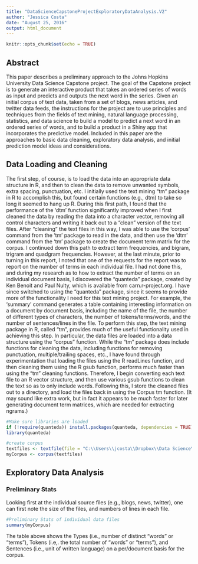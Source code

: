 ---
title: "DataScienceCapstoneProjectExploratoryDataAnalysis.V2"
author: "Jessica Costa"
date: "August 25, 2016"
output: html_document
---

```{r setup, include=FALSE}
knitr::opts_chunk$set(echo = TRUE)
```

## Abstract

This paper describes a preliminary approach to the Johns Hopkins University Data Science Capstone project.  The goal of the Capstone project is to generate an interactive product that takes an ordered series of words as input and predicts and outputs the next word in the series.  Given an initial corpus of text data, taken from a set of blogs, news articles, and twitter data feeds, the instructions for the project are to use principles and techniques from the fields of text mining, natural language processing, statistics, and data science to build a model to predict a next word in an ordered series of words, and to build a product in a Shiny app that incorporates the predictive model. Included in this paper are the approaches to basic data cleaning, exploratory data analysis, and initial prediction model ideas and considerations.  

## Data Loading and Cleaning

The first step, of course, is to load the data into an appropriate data structure in R, and then to clean the data to remove unwanted symbols, extra spacing, punctuation, etc.  I initially used the text mining "tm" package in R to accomplish this, but found certain functions (e.g., dtm) to take so long it seemed to hang up R.  During this first path, I found that the performance of the 'dtm' function significantly improved when I first cleaned the data by reading the data into a character vector, removing all control characters and writing it back out to a "clean" version of the text files.  After "cleaning" the text files in this way, I was able to use the 'corpus' command from the 'tm' package to read in the data, and then use the 'dtm' command from the 'tm' package to create the document term matrix for the corpus.  I continued down this path to extract term frequencies, and bigram, trigram and quadgram frequencies.  However, at the last minute, prior to turning in this report, I noted that one of the requests for the report was to report on the number of terms in each individual file.  I had not done this, and during my research as to how to extract the number of terms on an individual document basis, I discovered the "quanteda" package, created by Ken Benoit and Paul Nulty, which is available from carn.r-project.org.  I have since switched to using the "quanteda" package, since it seems to provide more of the functionality I need for this text mining project.  For example, the 'summary' command generates a table containing interesting information on a document by document basis, including the name of the file, the number of different types of characters, the number of tokens/terms/words, and the number of sentences/lines in the file.  To perform this step, the text mining package in R, called "tm", provides much of the useful functionality used in achieving this step.  In particular, the data files are loaded into a data structure using the "corpus" function.  While the "tm" package does include functions for cleaning the data, including functions for removing punctuation, multiple/trailing spaces, etc., I have found through experimentation that loading the files using the R readLines function, and then cleaning them using the R gsub function, performs much faster than using the "tm" cleaning functions.  Therefore, I begin converting each text file to an R vector structure, and then use various gsub functions to clean the text so as to only include words.  Following this, I store the cleaned files out to a directory, and load the files back in using the Corpus tm function.  (It may sound like extra work, but in fact it appears to be much faster for later generating document term matrices, which are needed for extracting ngrams.)
```{r message=FALSE, warning=FALSE}
#Make sure libraries are loaded
if (!require(quanteda)) install.packages(quanteda, dependencies = TRUE)
library(quanteda)

#create corpus
textfiles <- textfile(file = "C:\\Users\\jcosta\\Dropbox\\Data Science\\Capstone\\Dataset\\Uncompressed\\*.txt")
myCorpus <- corpus(textfiles)
```
## Exploratory Data Analysis

### Preliminary Stats

Looking first at the individual source files (e.g., blogs, news, twitter), one can first note the size of the files, and numbers of lines in each file. 
```{r message=FALSE, warning=FALSE}
#Preliminary Stats of individual data files
summary(myCorpus)
```
The table above shows the Types (i.e., number of distinct "words" or "terms"), Tokens (i.e,. the total number of "words" or "terms"), and Sentences (i.e., unit of written language) on a per/document basis for the corpus.  

